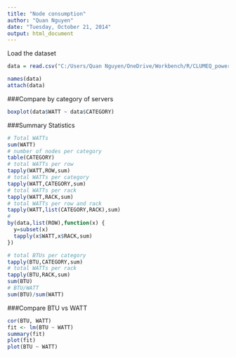 ```yaml
---
title: "Node consumption"
author: "Quan Nguyen"
date: "Tuesday, October 21, 2014"
output: html_document
---
```

Load the dataset
```r
data = read.csv("C:/Users/Quan Nguyen/OneDrive/Workbench/R/CLUMEQ_power/summary-v2-2014_11_23_20")

names(data)
attach(data)
```

###Compare by category of servers

```r
boxplot(data$WATT ~ data$CATEGORY)
```

###Summary Statistics

```r
# Total WATTs
sum(WATT)
# number of nodes per category
table(CATEGORY)
# total WATTs per row
tapply(WATT,ROW,sum)
# total WATTs per category
tapply(WATT,CATEGORY,sum)
# total WATTs per rack
tapply(WATT,RACK,sum)
# total WATTs per row and rack
tapply(WATT,list(CATEGORY,RACK),sum)   
# 
by(data,list(ROW),function(x) {
  y=subset(x)
  tapply(x$WATT,x$RACK,sum)
})

# total BTUs per category
tapply(BTU,CATEGORY,sum)
# total WATTs per rack
tapply(BTU,RACK,sum)
sum(BTU)
# BTU/WATT
sum(BTU)/sum(WATT)
```

###Compare BTU vs WATT

```r
cor(BTU, WATT)
fit <- lm(BTU ~ WATT)
summary(fit)
plot(fit)
plot(BTU ~ WATT)
```


